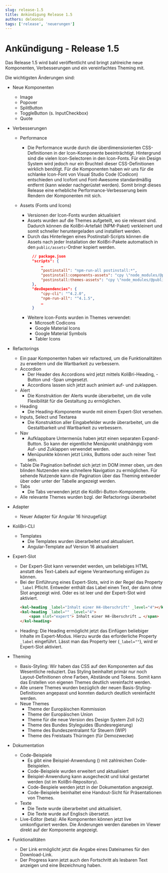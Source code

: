 ```yaml
---
slug: release-1.5
title: Ankündigung Release 1.5
authors: deleonio
tags: ['release', 'neuerungen']
---
```


# Ankündigung - Release 1.5

Das Release 1.5 wird bald veröffentlicht und bringt zahlreiche neue Komponenten, Verbesserungen und ein vereinfachtes Theming mit.

Die wichtigsten Änderungen sind:

- Neue Komponenten
  - Image
  - Popover
  - SplitButton
  - ToggleButton (s. InputCheckbox)
  - Quote
- Verbesserungen

  - Performance
    - Die Performance wurde durch die überdimensionierten CSS-Definitionen in der Icon-Komponente beeinträchtigt. Hintergrund sind die vielen Icon-Selectoren in den Icon-Fonts. Für ein Design System wird jedoch nur ein Bruchteil dieser CSS-Definitionen wirklich benötigt. Für die Komponenten haben wir uns für die schlanke Icon-Font von Visual Studio Code (Codicon) entschieden und Icofont und Font-Awesome standardmäßig entfernt (kann wieder nachgerüstet werden). Somit bringt dieses Release eine erhebliche Performance-Verbesserung beim Rendern der Komponenten mit sich.
  - Assets (Fonts und Icons)

    - Versionen der Icon-Fonts wurden aktualisiert
    - Assets wurden auf die Themes aufgeteilt, wo sie relevant sind. Dadurch können die KoliBri-Artefakt (NPM-Paket) verkleinert und somit schneller heruntergeladen und installiert werden.
    - Durch das Hinterlegen eines Postinstall-Scripts können die Assets nach jeder Installation der KoliBri-Pakete automatisch in den `public/assets`-Ordner kopiert werden.
      ```json
      	// package.json
      	"scripts": {
      		…
      		"postinstall": "npm-run-all postinstall:*",
      		"postinstall:components-assets": "cpy \"node_modules/@public-ui/components/assets/**/*\" public/assets --dot",
      		"postinstall:themes-assets": "cpy \"node_modules/@public-ui/themes/assets/**/*\" public/assets --dot",
      	},
      	"devDependencies": {
      		"cpy-cli": "^4.2.0",
      		"npm-run-all": "^4.1.5",
      		…
      	}
      ```
    - Weitere Icon-Fonts wurden in Themes verwendet:
      - Microsoft Codicons
      - Google Material Icons
      - Google Material Symbols
      - Tabler Icons

- Refactorings

  - Ein paar Komponenten haben wir refactored, um die Funktionalitäten zu erweitern und die Wartbarkeit zu verbessern.
  - Accordion
    - Der Header des Accordions wird jetzt mittels KoliBri-Heading, -Button und -Span umgesetzt.
    - Accordions lassen sich jetzt auch animiert auf- und zuklappen.
  - Alert
    - Die Konstruktion der Alerts wurde überarbeitet, um die volle Flexibilität für die Gestaltung zu ermöglichen.
  - Heading
    - Die Heading-Komponente wurde mit einem Expert-Slot versehen.
  - Inputs, Select und Textarea
    - Die Konstruktion aller Eingabefelder wurde überarbeitet, um die Gestaltbarkeit und Wartbarkeit zu verbessern.
  - Nav
    - Aufklappbare Untermenüs haben jetzt einen separaten Expand-Button. So kann der eigentliche Menüpunkt unabhängig vom Auf- und Zuklappen verwendet werden.
    - Menüpunkte können jetzt Links, Buttons oder auch reiner Text sein.
  - Table
    Die Pagination befindet sich jetzt im DOM immer oben, um den blinden Nutzenden eine schnellere Navigation zu ermöglichen. Für sehende Nutzende kann die Pagination über das Theming entweder über oder unter der Tabelle angezeigt werden.
  - Tabs
    - Die Tabs verwenden jetzt die KoliBri-Button-Komponente.
  - Alle relevante Themes wurden bzgl. der Refactorings überarbeitet

- Adapter
  - Neuer Adapter für Angular 16 hinzugefügt
- KoliBri-CLI
  - Templates
    - Die Templates wurden überarbeitet und aktualisiert.
    - Angular-Template auf Version 16 aktualisiert
- Expert-Slot
  - Der Expert-Slot kann verwendet werden, um beliebiges HTML anstatt des Text-Labels auf eigene Verantwortung einfügen zu können.
  - Bei der Einführung eines Expert-Slots, wird in der Regel das Property `_label` Pflicht. Entweder enthält das Label einen Text, der dann ohne Slot angezeigt wird. Oder es ist leer und der Expert-Slot wird aktiviert.
    ```html
    <kol-heading _label="Inhalt einer H4-Überschrift" _level="4"></kol-heading>
    <kol-heading _label="" _level="4">
    	<span slot="expert"> Inhalt einer H4-Überschrift … </span>
    </kol-heading>
    ```
  - Heading: Die Heading ermöglicht jetzt das Einfügen beliebiger Inhalte im Expert-Modus. Hierzu wurde das erforderliche Property `_label` eingeführt. Lässt man das Property leer (`_label=""`), wird er Expert-Slot aktiviert.
- Theming
  - Basis-Styling: Wir haben das CSS auf den Komponenten auf das Wesentliche reduziert. Das Styling beinhaltet primär nur noch Layout-Definitionen ohne Farben, Abstände und Tokens. Somit kann das Erstellen von eigenen Themes deutlich vereinfacht werden.
  - Alle unsere Themes wurden bezüglich der neuen Basis-Styling-Definitionen angepasst und konnten dadurch deutlich vereinfacht werden.
  - Neue Themes
    - Theme der Europäischen Kommission
    - Theme der Europäischen Union
    - Theme für die neue Version des Design System Zoll (v2)
    - Theme des Bundes Styleguides (Bundesregierung)
    - Theme des Bundeszentralamt für Steuern (WIP)
    - Theme des Freistaats Thüringen (für Demozwecke)
- Dokumentation
  - Code-Beispiele
    - Es gibt eine Beispiel-Anwendung (<KolLink _href="/sample-react/#/handout" _label="Sample-App" />) mit zahlreichen Code-Beispielen.
    - Code-Beispiele wurden erweitert und aktualisiert
    - Beispiel-Anwendung kann ausgecheckt und lokal gestartet werden (ist im KoliBri-Repository).
    - Code-Bespiele werden jetzt in der Dokumentation angezeigt.
    - Code-Beispiele beinhaltet eine Handout-Sicht für Präsentationen von Themes.
  - Texte
    - Die Texte wurde überarbeitet und aktualisiert.
    - Die Texte wurde auf Englisch übersetzt.
  - Live-Editor (beta): Alle Komponenten können jetzt live umkonfiguriert werden. Die Änderungen werden daneben im Viewer direkt auf der Komponente angezeigt.
- Funktionalitäten
  - Der Link ermöglicht jetzt die Angabe eines Dateinames für den Download-Link.
  - Der Progress kann jetzt auch den Fortschritt als lesbaren Text anzeigen und eine Bezeichnung haben.
